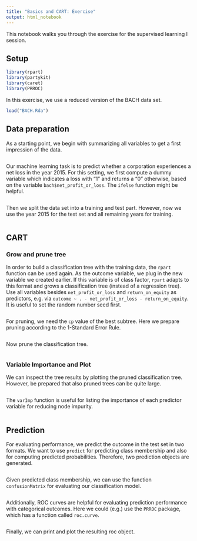 ```yaml
---
title: "Basics and CART: Exercise"
output: html_notebook
---
```


This notebook walks you through the exercise for the supervised learning I session.

## Setup

```r
library(rpart)
library(partykit)
library(caret)
library(PRROC)
```

In this exercise, we use a reduced version of the BACH data set.

```r
load("BACH.Rda")
```

## Data preparation

As a starting point, we begin with summarizing all variables to get a first impression of the data.

```r

```

Our machine learning task is to predict whether a corporation experiences a net loss in the year 2015. For this setting, we first compute a dummy variable which indicates a loss with "1" and returns a "0" otherwise, based on the variable `bach$net_profit_or_loss`. The `ifelse` function might be helpful.

```r

```

Then we split the data set into a training and test part. However, now we use the year 2015 for the test set and all remaining years for training.

```r

```

## CART

### Grow and prune tree

In order to build a classification tree with the training data, the `rpart` function can be used again. As the outcome variable, we plug in the new variable we created earlier. If this variable is of class factor, `rpart` adapts to this format and grows a classification tree (instead of a regression tree). Use all variables besides `net_profit_or_loss` and `return_on_equity` as predictors, e.g. via `outcome ~ . - net_profit_or_loss - return_on_equity`. It is useful to set the random number seed first.

```r

```

For pruning, we need the `cp` value of the best subtree. Here we prepare pruning according to the 1-Standard Error Rule.

```r

```

Now prune the classification tree.

```r

```

### Variable Importance and Plot

We can inspect the tree results by plotting the pruned classification tree. However, be prepared that also pruned trees can be quite large.

```r

```

The `varImp` function is useful for listing the importance of each predictor variable for reducing node impurity.

```r

```

## Prediction

For evaluating performance, we predict the outcome in the test set in two formats. We want to use `predict` for predicting class membership and also for computing predicted probabilities. Therefore, two prediction objects are generated.

```r

```

Given predicted class membership, we can use the function `confusionMatrix` for evaluating our classification model.

```r

```

Additionally, ROC curves are helpful for evaluating prediction performance with categorical outcomes. Here we could (e.g.) use the `PRROC` package, which has a function called `roc.curve`.

```r

```

Finally, we can print and plot the resulting roc object.

```r

```
